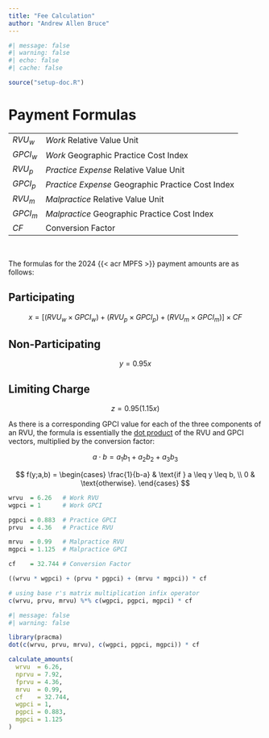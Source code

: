 ```yaml
---
title: "Fee Calculation"
author: "Andrew Allen Bruce"
---
```


```r
#| message: false
#| warning: false
#| echo: false
#| cache: false

source("setup-doc.R")
```


# Payment Formulas

|          |                                                   |
|----------|---------------------------------------------------|
| $RVU_w$  | *Work* Relative Value Unit                        |
| $GPCI_w$ | *Work* Geographic Practice Cost Index             |
| $RVU_p$  | *Practice Expense* Relative Value Unit            |
| $GPCI_p$ | *Practice Expense* Geographic Practice Cost Index |
| $RVU_m$  | *Malpractice* Relative Value Unit                 |
| $GPCI_m$ | *Malpractice* Geographic Practice Cost Index      |
| $CF$     | Conversion Factor                                 |

<br>

The formulas for the 2024 {{< acr MPFS >}} payment amounts are as follows:

::: panel-tabset
## Participating

$$ x = [(RVU_w \times GPCI_w) + (RVU_p \times GPCI_p) + (RVU_m \times GPCI_m)] \times CF $$

## Non-Participating

$$ y = 0.95x $$

## Limiting Charge

$$ z = 0.95(1.15x) $$
:::

As there is a corresponding GPCI value for each of the three components of an RVU, the formula is essentially the [dot product](https://www.toppr.com/guides/maths-formulas/dot-product-formula/) of the RVU and GPCI vectors, multiplied by the conversion factor:

$$ a \cdot b = a_1b_1 + a_2b_2 + a_3b_3$$

$$
  f(y;a,b) = \begin{cases}
    \frac{1}{b-a} & \text{if } a \leq y \leq b, \\
    0 & \text{otherwise}.
  \end{cases}
$$

```r
wrvu  = 6.26   # Work RVU
wgpci = 1      # Work GPCI

pgpci = 0.883  # Practice GPCI
prvu  = 4.36   # Practice RVU

mrvu  = 0.99   # Malpractice RVU
mgpci = 1.125  # Malpractice GPCI

cf    = 32.744 # Conversion Factor
```

```r
((wrvu * wgpci) + (prvu * pgpci) + (mrvu * mgpci)) * cf
```

```r
# using base r's matrix multiplication infix operator
c(wrvu, prvu, mrvu) %*% c(wgpci, pgpci, mgpci) * cf
```

```r
#| message: false
#| warning: false

library(pracma)
dot(c(wrvu, prvu, mrvu), c(wgpci, pgpci, mgpci)) * cf
```

```r
calculate_amounts(
  wrvu  = 6.26,
  nprvu = 7.92,
  fprvu = 4.36,
  mrvu  = 0.99,
  cf    = 32.744,
  wgpci = 1,
  pgpci = 0.883,
  mgpci = 1.125
)
```

<br>